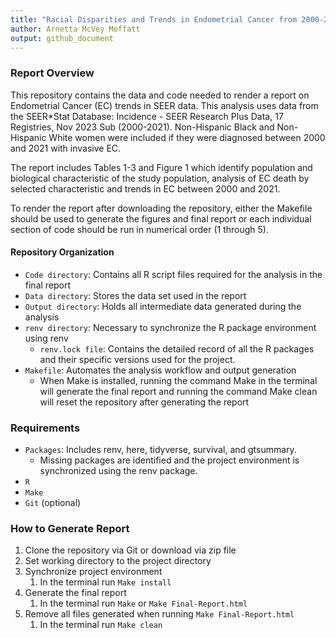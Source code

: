 ```yaml
---
title: "Racial Disparities and Trends in Endometrial Cancer from 2000-2021"
author: Arnetta McVey Moffatt
output: github_document
---
```


### Report Overview

This repository contains the data and code needed to render a report on Endometrial Cancer (EC) trends in SEER data. This analysis uses data from the SEER\*Stat Database: Incidence - SEER Research Plus Data, 17 Registries, Nov 2023 Sub (2000-2021). Non-Hispanic Black and Non-Hispanic White women were included if they were diagnosed between 2000 and 2021 with invasive EC.

The report includes Tables 1-3 and Figure 1 which identify population and biological characteristic of the study population, analysis of EC death by selected characteristic and trends in EC between 2000 and 2021.

To render the report after downloading the repository, either the Makefile should be used to generate the figures and final report or each individual section of code should be run in numerical order (1 through 5).

#### Repository Organization

-   `Code directory`: Contains all R script files required for the analysis in the final report
-   `Data directory`: Stores the data set used in the report
-   `Output directory`: Holds all intermediate data generated during the analysis
-   `renv directory`: Necessary to synchronize the R package environment using renv
    -   `renv.lock file`: Contains the detailed record of all the R packages and their specific versions used for the project.
-   `Makefile`: Automates the analysis workflow and output generation
    -   When Make is installed, running the command Make in the terminal will generate the final report and running the command Make clean will reset the repository after generating the report

### Requirements

-   `Packages`: Includes renv, here, tidyverse, survival, and gtsummary.
    -   Missing packages are identified and the project environment is synchronized using the renv package.
-   `R`
-   `Make`
-   `Git` (optional)

### How to Generate Report

1.  Clone the repository via Git or download via zip file
2.  Set working directory to the project directory
3.  Synchronize project environment
    1.  In the terminal run `Make install`
4.  Generate the final report
    1.  In the terminal run `Make` or `Make Final-Report.html`
5.  Remove all files generated when running `Make Final-Report.html`
    1.  In the terminal run `Make clean`
